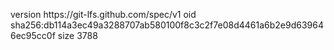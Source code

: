 version https://git-lfs.github.com/spec/v1
oid sha256:db114a3ec49a3288707ab580100f8c3c2f7e08d4461a6b2e9d639646ec95cc0f
size 3788
